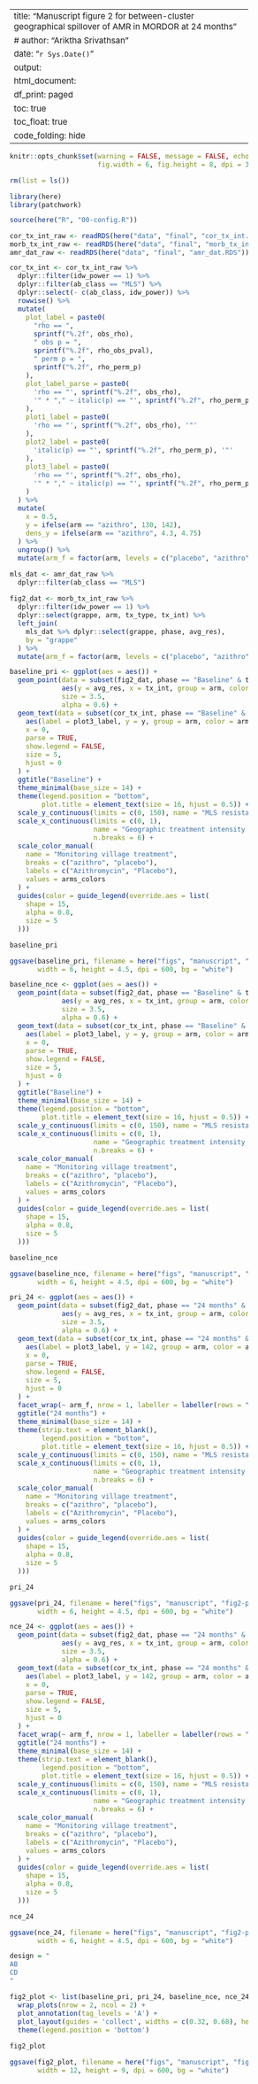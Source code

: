 --
title: "Manuscript figure 2 for between-cluster geographical spillover of AMR in MORDOR at 24 months"
# author: "Ariktha Srivathsan"
date: "`r Sys.Date()`"
output:
  html_document:
    df_print: paged
    toc: true
    toc_float: true
    code_folding: hide
--

<style type="text/css">

body{ /* Normal  */
      font-size: 12px;
  }
td {  /* Table  */
  font-size: 15px;
}
h1.title {
  font-size: 26px;
  color: Black;
}
h1 { /* Header 1 */
  font-size: 24px;
  color: Black;
}
h2 { /* Header 2 */
    font-size: 20px;
  color: Black;
}
h3 { /* Header 3 */
  color: Black;
}
code.r{ /* Code block */
    font-size: 12px;
}
pre { /* Code block - determines code spacing between lines */
    font-size: 14px;
}
</style>

```r

knitr::opts_chunk$set(warning = FALSE, message = FALSE, echo = TRUE,
                      fig.width = 6, fig.height = 8, dpi = 300) 

rm(list = ls())       

library(here)
library(patchwork)
```

```r
source(here("R", "00-config.R"))

cor_tx_int_raw <- readRDS(here("data", "final", "cor_tx_int.RDS"))
morb_tx_int_raw <- readRDS(here("data", "final", "morb_tx_int.RDS"))
amr_dat_raw <- readRDS(here("data", "final", "amr_dat.RDS"))
```

```r

cor_tx_int <- cor_tx_int_raw %>%
  dplyr::filter(idw_power == 1) %>%
  dplyr::filter(ab_class == "MLS") %>%
  dplyr::select(- c(ab_class, idw_power)) %>% 
  rowwise() %>%
  mutate(
    plot_label = paste0(
      "rho == ",
      sprintf("%.2f", obs_rho),
      " obs p = ",
      sprintf("%.2f", rho_obs_pval),
      " perm p = ",
      sprintf("%.2f", rho_perm_p)
    ),
    plot_label_parse = paste0(
      'rho == "', sprintf("%.2f", obs_rho), 
      '" * "," ~ italic(p) == "', sprintf("%.2f", rho_perm_p), '"'
    ),
    plot1_label = paste0(
      'rho == "', sprintf("%.2f", obs_rho), '"'
    ),
    plot2_label = paste0(
      'italic(p) == "', sprintf("%.2f", rho_perm_p), '"'
    ),
    plot3_label = paste0(
      'rho == "', sprintf("%.2f", obs_rho), 
      '" * "," ~ italic(p) == "', sprintf("%.2f", rho_perm_p), '"'
    )
  ) %>%
  mutate(
    x = 0.5,
    y = ifelse(arm == "azithro", 130, 142),
    dens_y = ifelse(arm == "azithro", 4.3, 4.75)
  ) %>%
  ungroup() %>%
  mutate(arm_f = factor(arm, levels = c("placebo", "azithro"), ordered = TRUE))

mls_dat <- amr_dat_raw %>%
  dplyr::filter(ab_class == "MLS")

fig2_dat <- morb_tx_int_raw %>%
  dplyr::filter(idw_power == 1) %>%
  dplyr::select(grappe, arm, tx_type, tx_int) %>%
  left_join(
    mls_dat %>% dplyr::select(grappe, phase, avg_res),
    by = "grappe"
  ) %>%
  mutate(arm_f = factor(arm, levels = c("placebo", "azithro"), ordered = TRUE))

```

```r
baseline_pri <- ggplot(aes = aes()) +
  geom_point(data = subset(fig2_dat, phase == "Baseline" & tx_type == "azithro"), 
             aes(y = avg_res, x = tx_int, group = arm, color = arm),
             size = 3.5,
             alpha = 0.6) +
  geom_text(data = subset(cor_tx_int, phase == "Baseline" & tx_type == "azithro"),
    aes(label = plot3_label, y = y, group = arm, color = arm),
    x = 0,
    parse = TRUE,
    show.legend = FALSE,
    size = 5,
    hjust = 0
  ) +
  ggtitle("Baseline") +
  theme_minimal(base_size = 14) +
  theme(legend.position = "bottom",
        plot.title = element_text(size = 16, hjust = 0.5)) +
  scale_y_continuous(limits = c(0, 150), name = "MLS resistance gene abundance\n(normalized reads/million)") +
  scale_x_continuous(limits = c(0, 1),
                     name = "Geographic treatment intensity of azithromycin",
                     n.breaks = 6) +
  scale_color_manual(
    name = "Monitoring village treatment",
    breaks = c("azithro", "placebo"),
    labels = c("Azithromycin", "Placebo"),
    values = arms_colors
  ) +
  guides(color = guide_legend(override.aes = list(
    shape = 15,
    alpha = 0.8,
    size = 5
  )))

baseline_pri

ggsave(baseline_pri, filename = here("figs", "manuscript", "fig2-panelA.png"), 
       width = 6, height = 4.5, dpi = 600, bg = "white")
```

```r
baseline_nce <- ggplot(aes = aes()) +
  geom_point(data = subset(fig2_dat, phase == "Baseline" & tx_type == "placebo"), 
             aes(y = avg_res, x = tx_int, group = arm, color = arm),
             size = 3.5,
             alpha = 0.6) +
  geom_text(data = subset(cor_tx_int, phase == "Baseline" & tx_type == "placebo"),
    aes(label = plot3_label, y = y, group = arm, color = arm),
    x = 0,
    parse = TRUE,
    show.legend = FALSE,
    size = 5,
    hjust = 0
  ) +
  ggtitle("Baseline") +
  theme_minimal(base_size = 14) +
  theme(legend.position = "bottom",
        plot.title = element_text(size = 16, hjust = 0.5)) +
  scale_y_continuous(limits = c(0, 150), name = "MLS resistance gene abundance\n(normalized reads/million)") +
  scale_x_continuous(limits = c(0, 1),
                     name = "Geographic treatment intensity of placebo",
                     n.breaks = 6) +
  scale_color_manual(
    name = "Monitoring village treatment",
    breaks = c("azithro", "placebo"),
    labels = c("Azithromycin", "Placebo"),
    values = arms_colors
  ) +
  guides(color = guide_legend(override.aes = list(
    shape = 15,
    alpha = 0.8,
    size = 5
  )))

baseline_nce

ggsave(baseline_nce, filename = here("figs", "manuscript", "fig2-panelC.png"), 
       width = 6, height = 4.5, dpi = 600, bg = "white")
```

```r
pri_24 <- ggplot(aes = aes()) +
  geom_point(data = subset(fig2_dat, phase == "24 months" & tx_type == "azithro"), 
             aes(y = avg_res, x = tx_int, group = arm, color = arm),
             size = 3.5,
             alpha = 0.6) +
  geom_text(data = subset(cor_tx_int, phase == "24 months" & tx_type == "azithro"),
    aes(label = plot3_label, y = 142, group = arm, color = arm),
    x = 0,
    parse = TRUE,
    show.legend = FALSE,
    size = 5,
    hjust = 0
  ) +
  facet_wrap(~ arm_f, nrow = 1, labeller = labeller(rows = ""), scales = "free") +
  ggtitle("24 months") +
  theme_minimal(base_size = 14) +
  theme(strip.text = element_blank(), 
        legend.position = "bottom",
        plot.title = element_text(size = 16, hjust = 0.5)) +
  scale_y_continuous(limits = c(0, 150), name = "MLS resistance gene abundance\n(normalized reads/million)") +
  scale_x_continuous(limits = c(0, 1),
                     name = "Geographic treatment intensity of azithromycin",
                     n.breaks = 6) +
  scale_color_manual(
    name = "Monitoring village treatment",
    breaks = c("azithro", "placebo"),
    labels = c("Azithromycin", "Placebo"),
    values = arms_colors
  ) +
  guides(color = guide_legend(override.aes = list(
    shape = 15,
    alpha = 0.8,
    size = 5
  )))

pri_24

ggsave(pri_24, filename = here("figs", "manuscript", "fig2-panelB.png"), 
       width = 6, height = 4.5, dpi = 600, bg = "white")
```

```r
nce_24 <- ggplot(aes = aes()) +
  geom_point(data = subset(fig2_dat, phase == "24 months" & tx_type == "placebo"), 
             aes(y = avg_res, x = tx_int, group = arm, color = arm),
             size = 3.5,
             alpha = 0.6) +
  geom_text(data = subset(cor_tx_int, phase == "24 months" & tx_type == "placebo"),
    aes(label = plot3_label, y = 142, group = arm, color = arm),
    x = 0,
    parse = TRUE,
    show.legend = FALSE,
    size = 5,
    hjust = 0
  ) +
  facet_wrap(~ arm_f, nrow = 1, labeller = labeller(rows = ""), scales = "free") +
  ggtitle("24 months") +
  theme_minimal(base_size = 14) +
  theme(strip.text = element_blank(), 
        legend.position = "bottom",
        plot.title = element_text(size = 16, hjust = 0.5)) +
  scale_y_continuous(limits = c(0, 150), name = "MLS resistance gene abundance\n(normalized reads/million)") +
  scale_x_continuous(limits = c(0, 1),
                     name = "Geographic treatment intensity of placebo",
                     n.breaks = 6) +
  scale_color_manual(
    name = "Monitoring village treatment",
    breaks = c("azithro", "placebo"),
    labels = c("Azithromycin", "Placebo"),
    values = arms_colors
  ) +
  guides(color = guide_legend(override.aes = list(
    shape = 15,
    alpha = 0.8,
    size = 5
  )))

nce_24

ggsave(nce_24, filename = here("figs", "manuscript", "fig2-panelD.png"), 
       width = 6, height = 4.5, dpi = 600, bg = "white")
```

```r

design = "
AB
CD
"

fig2_plot <- list(baseline_pri, pri_24, baseline_nce, nce_24) |>
  wrap_plots(nrow = 2, ncol = 2) + 
  plot_annotation(tag_levels = 'A') + 
  plot_layout(guides = 'collect', widths = c(0.32, 0.68), heights = c(1, 1), design = design) & 
  theme(legend.position = 'bottom')

fig2_plot

ggsave(fig2_plot, filename = here("figs", "manuscript", "fig2.png"), 
       width = 12, height = 9, dpi = 600, bg = "white")

```

